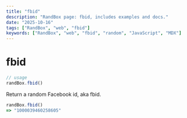```yaml
---
title: "fbid"
description: "RandBox page: fbid, includes examples and docs."
date: "2025-10-16"
tags: ["RandBox", "web", "fbid"]
keywords: ["RandBox", "web", "fbid", "random", "JavaScript", "MDX"]
---
```


# fbid

```js
// usage
randBox.fbid()
```

Return a random Facebook id, aka fbid.

```js
randBox.fbid()
=> "1000039460258605"
```
